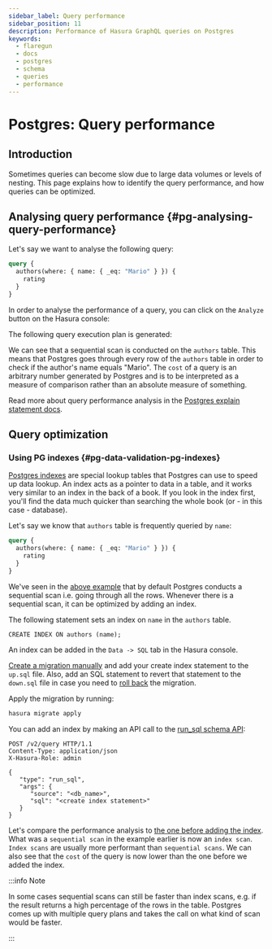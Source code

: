 ```yaml
---
sidebar_label: Query performance
sidebar_position: 11
description: Performance of Hasura GraphQL queries on Postgres
keywords:
  - flaregun
  - docs
  - postgres
  - schema
  - queries
  - performance
---
```



# Postgres: Query performance

## Introduction

Sometimes queries can become slow due to large data volumes or levels of
nesting. This page explains how to identify the query performance, and
how queries can be optimized.

## Analysing query performance {#pg-analysing-query-performance}

Let's say we want to analyse the following query:

```graphql
query {
  authors(where: { name: { _eq: "Mario" } }) {
    rating
  }
}
```

In order to analyse the performance of a query, you can click on the
`Analyze` button on the Hasura console:

<Thumbnail
  src="/img/graphql/core/queries/analyze-query.png"
  alt="Query analyze button on Hasura console"
  width="800px"
/>

The following query execution plan is generated:

<Thumbnail
  src="/img/graphql/core/queries/query-analysis-before-index.png"
  alt="Execution plan for Hasura GraphQL query"
  width="800px"
/>

We can see that a sequential scan is conducted on the `authors` table.
This means that Postgres goes through every row of the `authors` table
in order to check if the author's name equals "Mario". The `cost` of a
query is an arbitrary number generated by Postgres and is to be
interpreted as a measure of comparison rather than an absolute measure
of something.

Read more about query performance analysis in the [Postgres explain
statement docs](https://www.postgresql.org/docs/current/sql-explain.html).

## Query optimization

### Using PG indexes {#pg-data-validation-pg-indexes}

[Postgres indexes](https://www.tutorialspoint.com/postgresql/postgresql_indexes.htm)
are special lookup tables that Postgres can use to speed up data lookup.
An index acts as a pointer to data in a table, and it works very similar
to an index in the back of a book. If you look in the index first,
you'll find the data much quicker than searching the whole book (or - in
this case - database).

Let's say we know that `authors` table is frequently queried by `name`:

```graphql
query {
  authors(where: { name: { _eq: "Mario" } }) {
    rating
  }
}
```

We've seen in the [above example](#pg-analysing-query-performance) that
by default Postgres conducts a sequential scan i.e. going through all
the rows. Whenever there is a sequential scan, it can be optimized by
adding an index.

The following statement sets an index on `name` in the `authors` table.

```plsql
CREATE INDEX ON authors (name);
```

<Tabs className="api-tabs">
<TabItem value="console" label="Console">

An index can be added in the `Data -> SQL` tab in the Hasura console.

</TabItem>
<TabItem value="cli" label="CLI">

[Create a migration manually](/graphql/core/migrations/advanced/writing-migrations-manually.mdx) and add your create
index statement to the `up.sql` file. Also, add an SQL statement to
revert that statement to the `down.sql` file in case you need to
[roll back](/graphql/core/migrations/advanced/rolling-back-migrations.mdx) the migration.

Apply the migration by running:

```bash
hasura migrate apply
```

</TabItem>
<TabItem value="api" label="API">

You can add an index by making an API call to the
[run_sql schema API](/graphql/core/api-reference/schema-api/run-sql.mdx#schema-run-sql):

```http
POST /v2/query HTTP/1.1
Content-Type: application/json
X-Hasura-Role: admin

{
   "type": "run_sql",
   "args": {
      "source": "<db_name>",
      "sql": "<create index statement>"
   }
}
```

</TabItem>
</Tabs>

Let's compare the performance analysis to [the one before adding the index](#pg-analysing-query-performance). What
was a `sequential scan` in the example earlier is now an `index scan`.
`Index scans` are usually more performant than `sequential scans`. We
can also see that the `cost` of the query is now lower than the one
before we added the index.

<Thumbnail
  src="/img/graphql/core/queries/query-analysis-after-index.png"
  alt="Execution plan for Hasura GraphQL query"
  width="800px"
/>

:::info Note

In some cases sequential scans can still be faster than index scans,
e.g. if the result returns a high percentage of the rows in the table.
Postgres comes up with multiple query plans and takes the call on what
kind of scan would be faster.

:::
